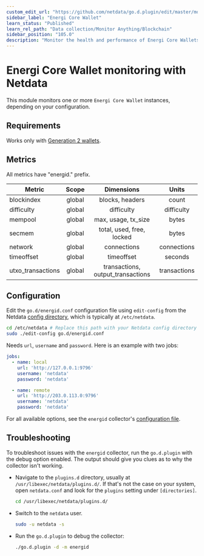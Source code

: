 ```yaml
---
custom_edit_url: "https://github.com/netdata/go.d.plugin/edit/master/modules/energid/README.md"
sidebar_label: "Energi Core Wallet"
learn_status: "Published"
learn_rel_path: "Data collection/Monitor Anything/Blockchain"
sidebar_position: "105.0"
description: "Monitor the health and performance of Energi Core Wallets with zero configuration, per-second metric granularity, and interactive visualizations."
---
```



# Energi Core Wallet monitoring with Netdata

This module monitors one or more `Energi Core Wallet` instances, depending on your configuration.

## Requirements

Works only with [Generation 2 wallets](https://docs.energi.software/en/downloads/gen2-core-wallet).

## Metrics

All metrics have "energid." prefix.

| Metric            | Scope  |            Dimensions             |    Units     |
|-------------------|:------:|:---------------------------------:|:------------:|
| blockindex        | global |          blocks, headers          |    count     |
| difficulty        | global |            difficulty             |  difficulty  |
| mempool           | global |        max, usage, tx_size        |    bytes     |
| secmem            | global |     total, used, free, locked     |    bytes     |
| network           | global |            connections            | connections  |
| timeoffset        | global |            timeoffset             |   seconds    |
| utxo_transactions | global | transactions, output_transactions | transactions |

## Configuration

Edit the `go.d/energid.conf` configuration file using `edit-config` from the
Netdata [config directory](https://learn.netdata.cloud/docs/configure/nodes), which is typically at `/etc/netdata`.

```bash
cd /etc/netdata # Replace this path with your Netdata config directory
sudo ./edit-config go.d/energid.conf
```

Needs `url`, `username` and `password`. Here is an example with two jobs:

```yaml
jobs:
  - name: local
    url: 'http://127.0.0.1:9796'
    username: 'netdata'
    password: 'netdata'

  - name: remote
    url: 'http://203.0.113.0:9796'
    username: 'netdata'
    password: 'netdata'
```

For all available options, see the `energid`
collector's [configuration file](https://github.com/netdata/go.d.plugin/blob/master/config/go.d/energid.conf).

## Troubleshooting

To troubleshoot issues with the `energid` collector, run the `go.d.plugin` with the debug option enabled. The output
should give you clues as to why the collector isn't working.

- Navigate to the `plugins.d` directory, usually at `/usr/libexec/netdata/plugins.d/`. If that's not the case on
  your system, open `netdata.conf` and look for the `plugins` setting under `[directories]`.

  ```bash
  cd /usr/libexec/netdata/plugins.d/
  ```

- Switch to the `netdata` user.

  ```bash
  sudo -u netdata -s
  ```

- Run the `go.d.plugin` to debug the collector:

  ```bash
  ./go.d.plugin -d -m energid
  ```
